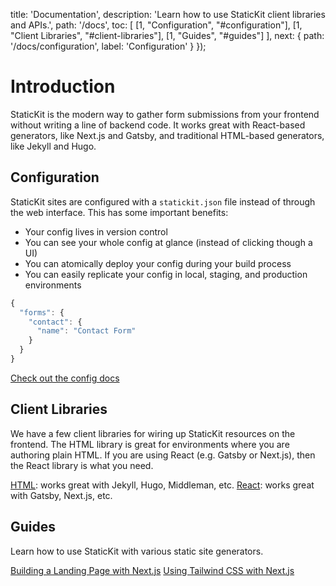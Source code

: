 
  title: 'Documentation',
  description: 'Learn how to use StaticKit client libraries and APIs.',
  path: '/docs',
  toc: [
    [1, "Configuration", "#configuration"],
    [1, "Client Libraries", "#client-libraries"],
    [1, "Guides", "#guides"]
  ],
  next: {
    path: '/docs/configuration',
    label: 'Configuration'
  }
});

# Introduction

StaticKit is the modern way to gather form submissions from your frontend without writing a line of backend code. It works great with React-based generators, like Next.js and Gatsby, and traditional HTML-based generators, like Jekyll and Hugo.

## Configuration

StaticKit sites are configured with a `statickit.json` file instead of through the web interface. This has some important benefits:

- Your config lives in version control
- You can see your whole config at glance (instead of clicking though a UI)
- You can atomically deploy your config during your build process
- You can easily replicate your config in local, staging, and production environments

```js
{
  "forms": {
    "contact": {
      "name": "Contact Form"
    }
  }
}
```

<ArrowItem>
  <a href="/docs/configuration" className="font-semibold text-indigo-600">Check out the config docs</a>
</ArrowItem>

## Client Libraries

We have a few client libraries for wiring up StaticKit resources on the frontend. The HTML library is great for environments where you are authoring plain HTML. If you are using React (e.g. Gatsby or Next.js), then the React library is what you need.

<ArrowItem>
  <a href="/docs/html" className="font-semibold text-indigo-600">HTML</a>: works great with Jekyll, Hugo, Middleman, etc.
</ArrowItem>

<ArrowItem>
  <a href="/docs/react" className="font-semibold text-indigo-600">React</a>: works great with Gatsby, Next.js, etc.
</ArrowItem>

## Guides

Learn how to use StaticKit with various static site generators.

<ArrowItem>
  <a href="/guides/next-landing-page" className="font-semibold text-indigo-600">Building a Landing Page with Next.js</a>
</ArrowItem>

<ArrowItem>
  <a href="/guides/next-js-tailwind" className="font-semibold text-indigo-600">Using Tailwind CSS with Next.js</a>
</ArrowItem>
